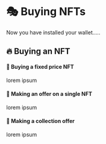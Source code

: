 # 🎭 Buying NFTs

Now you have installed your wallet.....


## 🔥 Buying an NFT


#### 🤝 Buying a fixed price NFT

lorem ipsum

#### 💎 Making an offer on a single NFT

lorem ipsum

#### 👑 Making a collection offer

lorem ipsum

